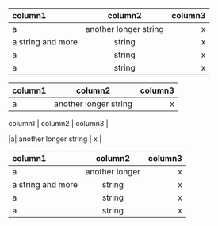 <!-- correct table, just formatting -->
| column1 | column2 | column3 |
| :------ | :-------: | -------: |
|a| another longer string | x |
|a string and more|  string | x |
|a|  string | x |
|a|  string | x |


<!-- empty column -->
| column1 | column2 | column3 |  | 
| :------ | :-------: | -------: |
|a| another longer string | x |


<!-- missing formatting line -->
| column1 | column2 | column3 |
|a| another longer string | x |


<!-- shrink column -->
| column1           |        column2        |  column3 |
| :---------------- | :-------------------: | -------: |
| a                 | another longer |        x |
| a string and more |        string         |        x |
| a                 |        string         |        x |
| a                 |        string         |        x |
